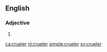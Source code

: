 ==English==

===Adjective===
{{head|en|adjective comparative form}}

# {{en-comparative of|cruel}}

[[ca:crueler]]
[[nl:crueler]]
[[simple:crueler]]
[[sv:crueler]]